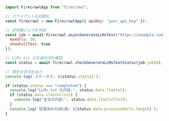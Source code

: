 ```js Node
import FirecrawlApp from "firecrawl";

// クライアントを初期化
const firecrawl = new FirecrawlApp({ apiKey: "your_api_key" });

// 非同期ジョブを作成
const job = await firecrawl.asyncGenerateLLMsText("https://example.com", {
  maxUrls: 50,
  showFullText: true
});

// LLMs.txt の生成状況を確認
const status = await firecrawl.checkGenerateLLMsTextStatus(job.jobId);

// 現在の状況を出力
console.log(`ステータス: ${status.status}`);

if (status.status === "completed") {
  console.log("LLMs.txt の内容:", status.data.llmstxt);
  if (status.data.llmsfulltxt) {
    console.log("全文の内容:", status.data.llmsfulltxt);
  }
  console.log(`処理済みのURL数: ${status.data.processedUrls.length}`);
}
```
